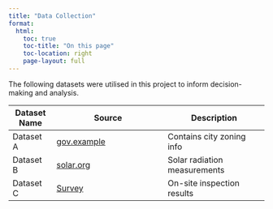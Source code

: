 ---
title: "Data Collection"
format:
  html:
    toc: true
    toc-title: "On this page"
    toc-location: right
    page-layout: full
---
The following datasets were utilised in this project to inform decision-making and analysis.

| Dataset Name | Source                           | Description                   |
|--------------|----------------------------------|-------------------------------|
| Dataset A    | [gov.example](https://gov.example) | Contains city zoning info     |
| Dataset B    | [solar.org](https://solar.org)     | Solar radiation measurements  |
| Dataset C    | [Survey](https://example.com/survey) | On-site inspection results    |

